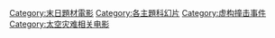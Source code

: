 [[Category:末日題材電影|Category:末日題材電影]]
[[Category:各主題科幻片|Category:各主題科幻片]]
[[Category:虚构撞击事件|Category:虚构撞击事件]]
[[Category:太空灾难相关电影|Category:太空灾难相关电影]]
